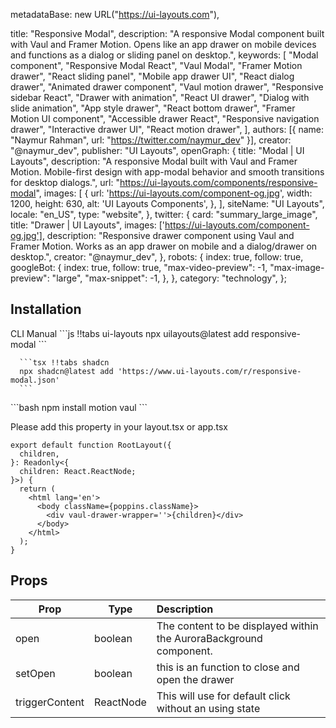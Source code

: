   metadataBase: new URL("https://ui-layouts.com"),

  title: "Responsive Modal",
  description:
    "A responsive Modal component built with Vaul and Framer Motion. Opens like an app drawer on mobile devices and functions as a dialog or sliding panel on desktop.",
  keywords: [
    "Modal component",
    "Responsive Modal React",
    "Vaul Modal",
    "Framer Motion drawer",
    "React sliding panel",
    "Mobile app drawer UI",
    "React dialog drawer",
    "Animated drawer component",
    "Vaul motion drawer",
    "Responsive sidebar React",
    "Drawer with animation",
    "React UI drawer",
    "Dialog with slide animation",
    "App style drawer",
    "React bottom drawer",
    "Framer Motion UI component",
    "Accessible drawer React",
    "Responsive navigation drawer",
    "Interactive drawer UI",
    "React motion drawer",
  ],
  authors: [{ name: "Naymur Rahman", url: "https://twitter.com/naymur_dev" }],
  creator: "@naymur_dev",
  publisher: "UI Layouts",
  openGraph: {
    title: "Modal | UI Layouts",
    description:
      "A responsive Modal built with Vaul and Framer Motion. Mobile-first design with app-modal behavior and smooth transitions for desktop dialogs.",
    url: "https://ui-layouts.com/components/responsive-modal",
    images: [
      {
        url: 'https://ui-layouts.com/component-og.jpg',
        width: 1200,
        height: 630,
        alt: 'UI Layouts Components',
      },
    ],
    siteName: "UI Layouts",
    locale: "en_US",
    type: "website",
  },
  twitter: {
    card: "summary_large_image",
    title: "Drawer | UI Layouts",
    images: ['https://ui-layouts.com/component-og.jpg'],
    description:
      "Responsive drawer component using Vaul and Framer Motion. Works as an app drawer on mobile and a dialog/drawer on desktop.",
    creator: "@naymur_dev",
  },
  robots: {
    index: true,
    follow: true,
    googleBot: {
      index: true,
      follow: true,
      "max-video-preview": -1,
      "max-image-preview": "large",
      "max-snippet": -1,
    },
  },
  category: "technology",
};


<ComponentCodePreview name='responsive-modal-default' hasReTrigger responsive />

## Installation

<Tabs defaultValue="cli">

  <TabsList className='border-b w-full bg-white justify-start dark:bg-neutral-800 h-11'>
    <TabsTrigger value="cli">CLI</TabsTrigger>
    <TabsTrigger value="manual">Manual</TabsTrigger>
  </TabsList>

  <TabsContent value="cli">
   <CodeWithTabs>
      ```js !!tabs ui-layouts
      npx uilayouts@latest add responsive-modal
      ```

      ```tsx !!tabs shadcn
      npx shadcn@latest add 'https://www.ui-layouts.com/r/responsive-modal.json'
      ```
   </CodeWithTabs>
  </TabsContent>


<TabsContent value="manual" manualType>
```bash
npm install motion vaul
```

<CodeSnippets name="responsive-modal" />

</TabsContent>
</Tabs>


Please add this property in your layout.tsx or app.tsx

```tsx
export default function RootLayout({
  children,
}: Readonly<{
  children: React.ReactNode;
}>) {
  return (
    <html lang='en'>
      <body className={poppins.className}>
        <div vaul-drawer-wrapper=''>{children}</div>
      </body>
    </html>
  );
}
```

## Props

| Prop           | Type      | Description                                                        |
| -------------- | --------- | :----------------------------------------------------------------- |
| open           | boolean   | The content to be displayed within the AuroraBackground component. |
| setOpen        | boolean   | this is an function to close and open the drawer                   |
| triggerContent | ReactNode | This will use for default click without an using state             |

